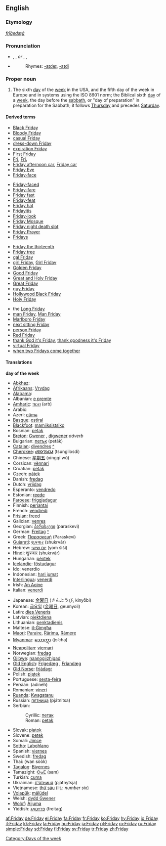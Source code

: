 ==English==
===Etymology===
{{OE.}} ''[[frīġedæġ]]''

===Pronunciation===
*{{AHD|frīʹdā}}, {{IPA|/ˈfraɪdeɪ/}}, {{SAMPA|/"fraIdeI/}} ''or'' {{AHD|frīʹdē}}, {{IPA|/ˈfraɪdi/}}, {{SAMPA|/"fraIdi/}}
*{{audio|en-us-Friday.ogg|Audio (US)}}
*:Rhymes: [[Rhymes:English:-aɪdeɪ|-aɪdeɪ]], [[Rhymes:English:-aɪdi|-aɪdi]]

===Proper noun===
{{en-noun}}

#The sixth [[day]] of the [[week]] in the USA, and the fifth day of the week in Europe and in systems using the ISO 8601 norm; the Biblical sixth [[day]] of a [[week]], the day before the [[sabbath]], or "day of preparation" in preparation for the Sabbath; it follows [[Thursday]] and precedes [[Saturday]].
<!--probably just an attributive form of the noun: #An appointment, person (like Man Friday in ''Robinson Crusoe''), or feeling associated with this day of the week.-->

====Derived terms====
{{top4}}
*[[Black Friday]]
*[[Bloody Friday]]
*[[casual Friday]]
*[[dress-down Friday]]
*[[expiration Friday]]
*[[First Friday]]
*[[Fri]], [[Fri.]]
*[[Friday afternoon car]], [[Friday car]]
*[[Friday Eve]]
*[[Friday-face]]
{{mid4}}
*[[Friday-faced]]
*[[Friday-fare]]
*[[Friday fast]]
*[[Friday-feat]]
*[[Friday hat]]
*[[Fridayitis]]
*[[Friday-look]]
*[[Friday Mosque]]
*[[Friday night death slot]]
*[[Friday Prayer]]
*[[Fridays]]<!--adverb-->
{{mid4}}
*[[Friday the thirteenth]]
*[[Friday tree]]
*[[gal Friday]]
*[[girl Friday]], [[Girl Friday]]
*[[Golden Friday]]
*[[Good Friday]]
*[[Great and Holy Friday]]
*[[Great Friday]]
*[[guy Friday]]
*[[Hollywood Black Friday]]
*[[Holy Friday]]
{{mid4}}
*the [[Long Friday]]
*[[man Friday]], [[Man Friday]]
*[[Marlboro Friday]]
*[[next sitting Friday]]
*[[person Friday]]
*[[Red Friday]]
*[[thank God it's Friday]], [[thank goodness it's Friday]]
*[[virtual Friday]]
*[[when two Fridays come together]]
{{bottom}}

====Translations====
'''day of the week'''
{{top}}
*[[Abkhaz]]: {{RUchar|[[ахәуаш]]}} {{IPAchar|(axwuaš)}}
*[[Afrikaans]]: [[Vrydag]]
*[[Alabama]]: {{IPAchar|[[atáɬɬàapi]], [[nihta istáɬɬàapi]]}}
*Albanian: [[e premte]]
*[[Amharic]]: [[ዓርብ]] (arb)
*Arabic: {{ARchar|[[الجمعة]]}} {{IPAchar|(aj-júmʕa)}}
*Azeri: [[cümə]]
*[[Basque]]: [[ostiral]]
*[[Blackfoot]]: [[mamiiksistsiko]]
*Bosnian: [[petak#Bosnian|petak]] {{m}}
*[[Breton]]: [[Gwener]] {{m}}, [[digwener]] ''adverb''
*Bulgarian: [[петък]] (petăk) {{m}}
*[[Catalan]]: [[divendres]] {{m}} [[:ca:divendres|^]]
*[[Cherokee]]: [[ᏧᎾᎩᎶᏍᏗ]] (tsungilosdi)
*Chinese: [[星期五]] (xīngqī wǔ)
*Corsican: [[vènnari]]
*Croatian: [[petak#Croatian|petak]] {{m}}
*Czech: [[pátek]] {{m}}
*Danish: [[fredag]]
*Dutch: [[vrijdag]] {{m}}
*Esperanto: [[vendredo]]
*Estonian: [[reede]]
*[[Faroese]]: [[fríggjadagur]] {{m}}
*Finnish: [[perjantai]]
*French: [[vendredi]] {{m}}
*[[Frisian]]: [[freed]]
*Galician: [[venres]]
*Georgian: [[პარასკევი]] (paraskevi)
*German: [[Freitag]] [[:de:Freitag|^]]
*Greek: [[Παρασκευή]] (Paraskeví) {{f}}
*[[Gujarati]]: [[શુક્રવાર]] (shukrvār)
*Hebrew: [[יום שישי]] (yom šiší)
*[[Hindi]]: [[शुक्रवार]] (shukrvār)
*Hungarian: [[péntek]]
*[[Icelandic]]: [[föstudagur]] {{m}}
*Ido: venerdio
*Indonesian: [[hari jumat]]
*[[Interlingua]]: [[venerdi]]
*Irish: [[An Aoine]]
*Italian: [[venerdì]] {{m}}
{{mid}}
*Japanese: [[金曜日]] (きんようび, kinyōbi)
*Korean: [[금요일]] ([[金曜日]], geumyoil)
*Latin: [[dies Veneris]]
*Latvian: [[piektdiena]]
*Lithuanian: [[penktadienis]] {{m}}
*Maltese: [[il-Ġimgħa]]
*[[Maori]]: [[Paraire]], [[Rārima]], [[Rāmere]]
*[[Myanmar]]: [[သောက္ရာ]] (ṯɔ’cha)
*[[Neapolitan]]: [[viernarì]]
*Norwegian: [[fredag]]
*[[Ojibwe]]: [[naanogiizhigad]]
*[[Old English]]: [[Frígedæg]] {{m}}, [[Fríandæg]] {{m}}
*[[Old Norse]]: [[frjádagr]] {{m}}
*Polish: [[piątek]]
*Portuguese: [[sexta-feira]]
*Persian: {{FAchar|[[آدینه]]}} (adineh)
*Romanian: [[vineri]] {{f}}
*[[Ruanda]]: [[Kwagatanu]]
*Russian: [[пятница]] (pjátnitsa) {{f}}
*Serbian:
*:Cyrillic: [[петак#Serbian|петак]] {{m}}
*:Roman: [[petak#Serbian|petak]] {{m}}
*Slovak: [[piatok]] {{m}}
*Slovene: [[petek]] {{m}}
*Somali: [[Jimce]]
*[[Sotho]]: [[Labohlano]]
*Spanish: [[viernes]] {{m}}
*Swedish: [[fredag]] {{c}}
*Thai: {{THchar|[[วันศุกร์]]}} (wan sòòk)
*[[Tagalog]]: [[Biyernes]]
*Tamazight: [[ⵙⴰⵎ]] (sam)
*Turkish: [[cuma]]
*Ukrainian: [[п'ятниця]] (pjátnytsja) {{f}}
*Vietnamese: [[thứ sáu]] (lit.: ''number six'')
*[[Volapük]]: [[mälüdel]]
*Welsh: [[dydd Gwener]] {{m}}
*[[Wolof]]: [[Àjjuma]]
*Yiddish: [[פרײַטאָג]] (freitag)
{{bottom}}

[[Category:Days of the week]]

[[af:Friday]]
[[de:Friday]]
[[el:Friday]]
[[fa:Friday]]
[[fr:Friday]]
[[ko:Friday]]
[[hy:Friday]]
[[io:Friday]]
[[it:Friday]]
[[kk:Friday]]
[[la:Friday]]
[[hu:Friday]]
[[ja:Friday]]
[[pl:Friday]]
[[ro:Friday]]
[[ru:Friday]]
[[simple:Friday]]
[[sd:Friday]]
[[fi:Friday]]
[[sv:Friday]]
[[tr:Friday]]
[[zh:Friday]]
